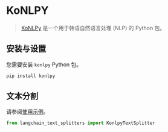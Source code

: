 # KoNLPY

>[KoNLPy](https://konlpy.org/) 是一个用于韩语自然语言处理 (NLP) 的 Python 包。


## 安装与设置

您需要安装 `konlpy` Python 包。

```bash
pip install konlpy
```

## 文本分割

请参阅[使用示例](/docs/how_to/split_by_token/#konlpy)。

```python
from langchain_text_splitters import KonlpyTextSplitter
```